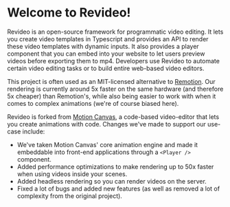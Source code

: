 # Welcome to Revideo!

Revideo is an open-source framework for programmatic video editing. It lets you
create video templates in Typescript and provides an API to render these video
templates with dynamic inputs. It also provides a player component that you can
embed into your website to let users preview videos before exporting them to
mp4. Developers use Revideo to automate certain video editing tasks or to build
entire web-based video editors.

This project is often used as an MIT-licensed alternative to [Remotion](https://remotion.dev). Our rendering is currently
around 5x faster on the same hardware (and therefore 5x cheaper) than Remotion's, while also being easier to work
with when it comes to complex animations (we're of course biased here).

Revideo is forked from
[Motion Canvas](https://github.com/motion-canvas/motion-canvas), a code-based video-editor that
lets you create animations with code. Changes we've made to support our use-case include:

-   We've taken Motion Canvas' core animation engine and made it
    embeddable into front-end applications through a `<Player />` component.
-   Added performance optimizations to make rendering up to 50x faster
    when using videos inside your scenes.
-   Added headless rendering so you can render videos on the server.
-   Fixed a lot of bugs and added new features (as well as removed a lot of
    complexity from the original project).
